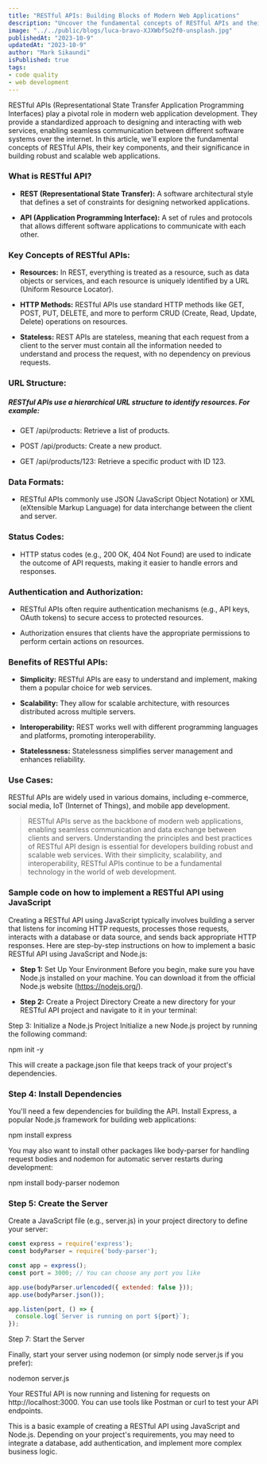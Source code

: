 ```yaml
---
title: "RESTful APIs: Building Blocks of Modern Web Applications"
description: "Uncover the fundamental concepts of RESTful APIs and their crucial role in modern web application development."
image: "../../public/blogs/luca-bravo-XJXWbfSo2f0-unsplash.jpg"
publishedAt: "2023-10-9"
updatedAt: "2023-10-9"
author: "Mark Sikaundi"
isPublished: true
tags:
- code quality
- web development
---
```


RESTful APIs (Representational State Transfer Application Programming Interfaces) play a pivotal role in modern web application development. They provide a standardized approach to designing and interacting with web services, enabling seamless communication between different software systems over the internet. In this article, we'll explore the fundamental concepts of RESTful APIs, their key components, and their significance in building robust and scalable web applications.

### What is RESTful API?

- **REST (Representational State Transfer):** A software architectural style that defines a set of constraints for designing networked applications.

- **API (Application Programming Interface):** A set of rules and protocols that allows different software applications to communicate with each other.

### Key Concepts of RESTful APIs:

- **Resources:** In REST, everything is treated as a resource, such as data objects or services, and each resource is uniquely identified by a URL (Uniform Resource Locator).

- **HTTP Methods:** RESTful APIs use standard HTTP methods like GET, POST, PUT, DELETE, and more to perform CRUD (Create, Read, Update, Delete) operations on resources.

- **Stateless:** REST APIs are stateless, meaning that each request from a client to the server must contain all the information needed to understand and process the request, with no dependency on previous requests.

### URL Structure:

##### RESTful APIs use a hierarchical URL structure to identify resources. For example:

- GET /api/products: Retrieve a list of products.

- POST /api/products: Create a new product.

- GET /api/products/123: Retrieve a specific product with ID 123.

### Data Formats:

- RESTful APIs commonly use JSON (JavaScript Object Notation) or XML (eXtensible Markup Language) for data interchange between the client and server.

### Status Codes:

- HTTP status codes (e.g., 200 OK, 404 Not Found) are used to indicate the outcome of API requests, making it easier to handle errors and responses.

### Authentication and Authorization:

- RESTful APIs often require authentication mechanisms (e.g., API keys, OAuth tokens) to secure access to protected resources.

- Authorization ensures that clients have the appropriate permissions to perform certain actions on resources.

### Benefits of RESTful APIs:

- **Simplicity:** RESTful APIs are easy to understand and implement, making them a popular choice for web services.

- **Scalability:** They allow for scalable architecture, with resources distributed across multiple servers.

- **Interoperability:** REST works well with different programming languages and platforms, promoting interoperability.

- **Statelessness:** Statelessness simplifies server management and enhances reliability.

### Use Cases:

RESTful APIs are widely used in various domains, including e-commerce, social media, IoT (Internet of Things), and mobile app development.

> RESTful APIs serve as the backbone of modern web applications, enabling seamless communication and data exchange between clients and servers. Understanding the principles and best practices of RESTful API design is essential for developers building robust and scalable web services. With their simplicity, scalability, and interoperability, RESTful APIs continue to be a fundamental technology in the world of web development.

### Sample code on how to implement a RESTful API using JavaScript

Creating a RESTful API using JavaScript typically involves building a server that listens for incoming HTTP requests, processes those requests, interacts with a database or data source, and sends back appropriate HTTP responses. Here are step-by-step instructions on how to implement a basic RESTful API using JavaScript and Node.js:

- **Step 1:** Set Up Your Environment
Before you begin, make sure you have Node.js installed on your machine. You can download it from the official Node.js website (https://nodejs.org/).

- **Step 2:** Create a Project Directory
Create a new directory for your RESTful API project and navigate to it in your terminal:


Step 3: Initialize a Node.js Project
Initialize a new Node.js project by running the following command:

npm init -y

This will create a package.json file that keeps track of your project's dependencies.

### Step 4: Install Dependencies

You'll need a few dependencies for building the API. Install Express, a popular Node.js framework for building web applications:

npm install express

You may also want to install other packages like body-parser for handling request bodies and nodemon for automatic server restarts during development:

npm install body-parser nodemon

### Step 5: Create the Server

Create a JavaScript file (e.g., server.js) in your project directory to define your server:

```javascript
const express = require('express');
const bodyParser = require('body-parser');

const app = express();
const port = 3000; // You can choose any port you like

app.use(bodyParser.urlencoded({ extended: false }));
app.use(bodyParser.json());

app.listen(port, () => {
  console.log(`Server is running on port ${port}`);
});
```



Step 7: Start the Server

Finally, start your server using nodemon (or simply node server.js if you prefer):

nodemon server.js

Your RESTful API is now running and listening for requests on http://localhost:3000. You can use tools like Postman or curl to test your API endpoints.

This is a basic example of creating a RESTful API using JavaScript and Node.js. Depending on your project's requirements, you may need to integrate a database, add authentication, and implement more complex business logic.





